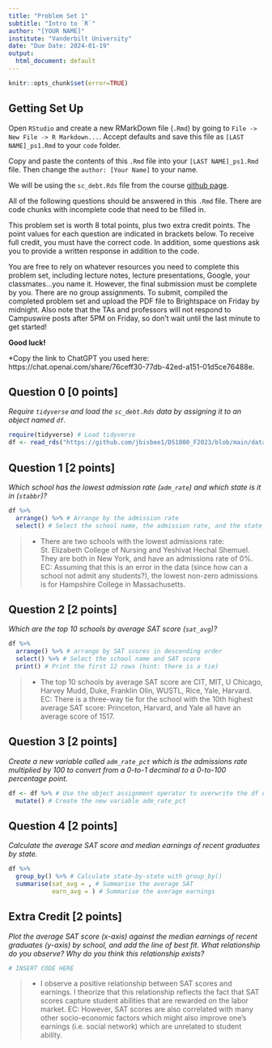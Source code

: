 ```yaml
---
title: "Problem Set 1"
subtitle: "Intro to `R`"
author: "[YOUR NAME]"
institute: "Vanderbilt University"
date: "Due Date: 2024-01-19"
output:
  html_document: default
---
```


```r
knitr::opts_chunk$set(error=TRUE)
```


## Getting Set Up

Open `RStudio` and create a new RMarkDown file (`.Rmd`) by going to `File -> New File -> R Markdown...`.
Accept defaults and save this file as `[LAST NAME]_ps1.Rmd` to your `code` folder.

Copy and paste the contents of this `.Rmd` file into your `[LAST NAME]_ps1.Rmd` file. Then change the `author: [Your Name]` to your name.

We will be using the `sc_debt.Rds` file from the course [github page](https://github.com/jbisbee1/DS1000_F2023/blob/main/data/sc_debt.Rds).

All of the following questions should be answered in this `.Rmd` file. There are code chunks with incomplete code that need to be filled in. 

This problem set is worth 8 total points, plus two extra credit points. The point values for each question are indicated in brackets below. To receive full credit, you must have the correct code. In addition, some questions ask you to provide a written response in addition to the code.

You are free to rely on whatever resources you need to complete this problem set, including lecture notes, lecture presentations, Google, your classmates...you name it. However, the final submission must be complete by you. There are no group assignments. To submit, compiled the completed problem set and upload the PDF file to Brightspace on Friday by midnight. Also note that the TAs and professors will not respond to Campuswire posts after 5PM on Friday, so don't wait until the last minute to get started!

**Good luck!**

*Copy the link to ChatGPT you used here: https://chat.openai.com/share/76ceff30-77db-42ed-a151-01d5ce76488e.



## Question 0 [0 points]
*Require `tidyverse` and load the `sc_debt.Rds` data by assigning it to an object named `df`.*
```r
require(tidyverse) # Load tidyverse
df <- read_rds("https://github.com/jbisbee1/DS1000_F2023/blob/main/data/sc_debt.Rds") # Load the dataset
```


## Question 1 [2 points]
*Which school has the lowest admission rate (`adm_rate`) and which state is it in (`stabbr`)?*
```r
df %>% 
  arrange() %>% # Arrange by the admission rate
  select() # Select the school name, the admission rate, and the state
```

> - There are two schools with the lowest admissions rate: St. Elizabeth College of Nursing and Yeshivat Hechal Shemuel. They are both in New York, and have an admissions rate of 0%. EC: Assuming that this is an error in the data (since how can a school not admit any students?), the lowest non-zero admissions is for Hampshire College in Massachusetts.

## Question 2 [2 points]
*Which are the top 10 schools by average SAT score (`sat_avg`)?*
```r
df %>%
  arrange() %>% # arrange by SAT scores in descending order
  select() %>% # Select the school name and SAT score
  print() # Print the first 12 rows (hint: there is a tie)
```

> - The top 10 schools by average SAT score are CIT, MIT, U Chicago, Harvey Mudd, Duke, Franklin Olin, WUSTL, Rice, Yale, Harvard. EC: There is a three-way tie for the school with the 10th highest average SAT score: Princeton, Harvard, and Yale all have an average score of 1517.

## Question 3 [2 points]
*Create a new variable called `adm_rate_pct` which is the admissions rate multiplied by 100 to convert from a 0-to-1 decminal to a 0-to-100 percentage point.*

```r
df <- df %>% # Use the object assignment operator to overwrite the df object
  mutate() # Create the new variable adm_rate_pct
```


## Question 4 [2 points]
*Calculate the average SAT score and median earnings of recent graduates by state.*
```r
df %>%
  group_by() %>% # Calculate state-by-state with group_by()
  summarise(sat_avg = , # Summarise the average SAT
            earn_avg = ) # Summarise the average earnings
```

## Extra Credit [2 points]
*Plot the average SAT score (x-axis) against the median earnings of recent graduates (y-axis) by school, and add the line of best fit. What relationship do you observe? Why do you think this relationship exists?*
```r
# INSERT CODE HERE
```

> - I observe a positive relationship between SAT scores and earnings. I theorize that this relationship reflects the fact that SAT scores capture student abilities that are rewarded on the labor market. EC: However, SAT scores are also correlated with many other socio-economic factors which might also improve one's earnings (i.e. social network) which are unrelated to student ability.

